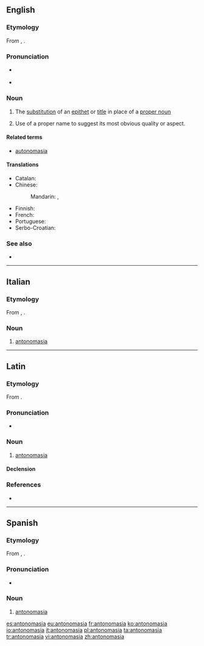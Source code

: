 ==English==

{{examples-right|sense=use of a proper name for its attribute|examples=Can we depend on the Solons in Washington to save us?}}

===Etymology===
From {{etyl|la|en}} {{m|la|antonomasia}}, {{etyl|grc|en}} {{m|grc|ἀντονομασία||antonomasia|sc=polytonic}}.

===Pronunciation===
* {{a|UK}} {{IPA|/ˌæntənəʊˈmeɪzɪə/|/ænˌtɒnəʊˈmeɪzɪə/|lang=en}}
* {{a|US}} {{IPA|/ˌæntənəˈmeɪʒə/|lang=en}}

===Noun===
{{en-noun|~}}

# {{cx|rhetoric|lang=en}} The [[substitution]] of an [[epithet]] or [[title]] in place of a [[proper noun]]
# {{cx|rhetoric|lang=en}} Use of a proper name to suggest its most obvious quality or aspect.

====Related terms====
* [[autonomasia]]

====Translations====
{{trans-top|substitution of an epithet or title in place of a proper noun}}
* Catalan: {{t+|ca|antonomàsia|f}}
* Chinese:
*: Mandarin: {{t|cmn|代稱|sc=Hani}}, {{t|cmn|代称|tr=dàichēng|sc=Hani}}
{{trans-mid}}
* Finnish: {{t|fi|antonomasia}}
* French: {{t+|fr|antonomase|f}}
* Portuguese: {{t+|pt|antonomásia|f}}
* Serbo-Croatian: {{t|sh|antonomazija|f}}
{{trans-bottom}}

===See also===
* {{pedia}}

----

==Italian==

===Etymology===
From {{etyl|la|it}} {{m|la|antonomasia}}, {{etyl|grc|it}} {{m|grc|ἀντονομασία||antonomasia|sc=polytonic}}.

===Noun===
{{it-noun|f}}

# {{cx|rhetoric|lang=it}} [[#English|antonomasia]]

----

==Latin==

===Etymology===
From {{etyl|grc|la}} {{m|grc|ἀντονομασία||antonomasia|sc=polytonic}}.

===Pronunciation===
* {{la-pronunc|antonomasia}}

===Noun===
{{la-noun|antonomasia|antonomasiae|antonomasiae|f|first}}

# {{cx|rhetoric|lang=la}} [[#English|antonomasia]]

====Declension====
{{la-decl-1st|antonomasi}}

===References===
* {{R:L&S}}

----

==Spanish==
{{wikipedia|lang=es}}

===Etymology===
From {{etyl|la|es}} {{m|la|antonomasia}}, {{etyl|grc|es}} {{m|grc|ἀντονομασία||antonomasia|sc=polytonic}}.

===Pronunciation===
* {{IPA|[a̠n.to̞.no̞ˈma̠.sja̠]|lang=es}}

===Noun===
{{es-noun|f}}

# {{cx|rhetoric|lang=es}} [[#English|antonomasia]]

[[es:antonomasia]]
[[eu:antonomasia]]
[[fr:antonomasia]]
[[ko:antonomasia]]
[[io:antonomasia]]
[[it:antonomasia]]
[[pl:antonomasia]]
[[ta:antonomasia]]
[[tr:antonomasia]]
[[vi:antonomasia]]
[[zh:antonomasia]]